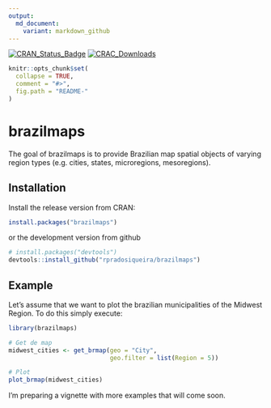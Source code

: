 ```yaml
---
output:
  md_document:
    variant: markdown_github
---
```


<!-- README.md is generated from README.Rmd. Please edit that file -->

[![CRAN\_Status\_Badge](https://www.r-pkg.org/badges/version/brazilmaps)](https://CRAN.R-project.org/package=brazilmaps)
[![CRAC\_Downloads](https://cranlogs.r-pkg.org/badges/grand-total/brazilmaps)](https://CRAN.R-project.org/package=brazilmaps)

```r
knitr::opts_chunk$set(
  collapse = TRUE,
  comment = "#>",
  fig.path = "README-"
)
```

# brazilmaps

The goal of brazilmaps is to provide Brazilian map spatial objects of varying region types (e.g. cities, states, microregions, mesoregions).

## Installation

Install the release version from CRAN:

```r
install.packages("brazilmaps")
```

or the development version from github

```r
# install.packages("devtools")
devtools::install_github("rpradosiqueira/brazilmaps")
```

## Example

Let's assume that we want to plot the brazilian municipalities of the Midwest Region. To do this simply execute:

```r
library(brazilmaps)

# Get de map
midwest_cities <- get_brmap(geo = "City",
                            geo.filter = list(Region = 5))

# Plot
plot_brmap(midwest_cities)

```

I'm preparing a vignette with more examples that will come soon.
